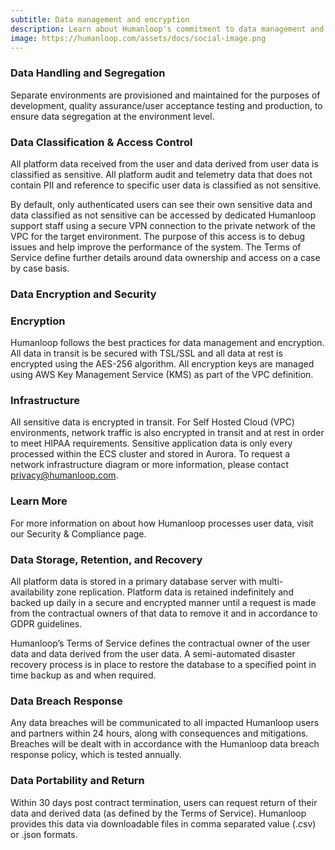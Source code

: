 ```yaml
---
subtitle: Data management and encryption
description: Learn about Humanloop's commitment to data management and encryption.
image: https://humanloop.com/assets/docs/social-image.png
---
```


### Data Handling and Segregation

Separate environments are provisioned and maintained for the purposes of development, quality assurance/user acceptance testing and production, to ensure data segregation at the environment level.

### Data Classification & Access Control

All platform data received from the user and data derived from user data is classified as sensitive. All platform audit and telemetry data that does not contain PII and reference to specific user data is classified as not sensitive.

By default, only authenticated users can see their own sensitive data and data classified as not sensitive can be accessed by dedicated Humanloop support staff using a secure VPN connection to the private network of the VPC for the target environment. The purpose of this access is to debug issues and help improve the performance of the system. The Terms of Service define further details around data ownership and access on a case by case basis.

### Data Encryption and Security

### Encryption

Humanloop follows the best practices for data management and encryption. All data in transit is be secured with TSL/SSL and all data at rest is encrypted using the AES-256 algorithm. All encryption keys are managed using AWS Key Management Service (KMS) as part of the VPC definition.

### Infrastructure

All sensitive data is encrypted in transit. For Self Hosted Cloud (VPC) environments, network traffic is also encrypted in transit and at rest in order to meet HIPAA requirements. Sensitive application data is only every processed within the ECS cluster and stored in Aurora. To request a network infrastructure diagram or more information, please contact [privacy@humanloop.com](mailto:privacy@humanloop.com).

### Learn More

For more information on about how Humanloop processes user data, visit our Security & Compliance page.

### Data Storage, Retention, and Recovery

All platform data is stored in a primary database server with multi-availability zone replication. Platform data is retained indefinitely and backed up daily in a secure and encrypted manner until a request is made from the contractual owners of that data to remove it and in accordance to GDPR guidelines.

Humanloop’s Terms of Service defines the contractual owner of the user data and data derived from the user data. A semi-automated disaster recovery process is in place to restore the database to a specified point in time backup as and when required.

### Data Breach Response

Any data breaches will be communicated to all impacted Humanloop users and partners within 24 hours, along with consequences and mitigations. Breaches will be dealt with in accordance with the Humanloop data breach response policy, which is tested annually.

### Data Portability and Return

Within 30 days post contract termination, users can request return of their data and derived data (as defined by the Terms of Service). Humanloop provides this data via downloadable files in comma separated value (.csv) or .json formats.
